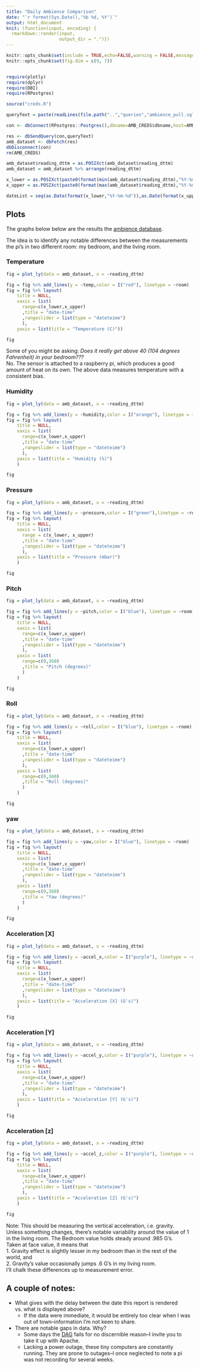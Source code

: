 ```yaml
---
title: "Daily Ambience Comparison"
date: "`r format(Sys.Date(),'%b %d, %Y')`"
output: html_document
knit: (function(input, encoding) {
  rmarkdown::render(input,
                    output_dir = ".")})
---
```


```r
knitr::opts_chunk$set(include = TRUE,echo=FALSE,warning = FALSE,message=FALSE)
knitr::opts_chunk$set(fig.dim = c(9, 7))


require(plotly)
require(dplyr)
require(DBI)
require(RPostgres)

source("creds.R")

queryText = paste(readLines(file.path("..","queries","ambience_pull.sql")),collapse = " ")

con <- dbConnect(RPostgres::Postgres(),dbname=AMB_CREDS$dbname,host=AMB_CREDS$host,port=AMB_CREDS$port,user=AMB_CREDS$user,password=AMB_CREDS$password,timezone=NULL)

res <- dbSendQuery(con,queryText)
amb_dataset <- dbFetch(res)
dbDisconnect(con)
rm(AMB_CREDS)

amb_dataset$reading_dttm = as.POSIXct(amb_dataset$reading_dttm)
amb_dataset = amb_dataset %>% arrange(reading_dttm)

x_lower = as.POSIXct(paste0(format(min(amb_dataset$reading_dttm),"%Y-%m-%d")," 00:00"))
x_upper = as.POSIXct(paste0(format(max(amb_dataset$reading_dttm),"%Y-%m-%d")," 24:00"))

dateList = seq(as.Date(format(x_lower,"%Y-%m-%d")),as.Date(format(x_upper,"%Y-%m-%d")),by="1 day")

```

## Plots {.tabset}

The graphs below below are the results the [ambience database](https://snyderjo.github.io/ambience/).  

The idea is to identify any notable differences between the measurements the pi's in two different room: my bedroom, and the living room.  


### Temperature  

```r
fig = plot_ly(data = amb_dataset, x = ~reading_dttm) 

fig = fig %>% add_lines(y = ~temp,color = I("red"), linetype = ~room)
fig = fig %>% layout(
    title = NULL,
    xaxis = list(
      range=c(x_lower,x_upper)
      ,title = "date-time"
      ,rangeslider = list(type = "dateteime")
      ),
    yaxis = list(title = "Temperature (C)"))

fig
```

Some of you might be asking: *Does it really get above 40 (104 degrees Fahrenheit) in your bedroom???*  
No.  The sensor is attached to a raspberry pi, which produces a good amount of heat on its own.  The above data measures temperature with a consistent bias.

### Humidity  

```r
fig = plot_ly(data = amb_dataset, x = ~reading_dttm) 

fig = fig %>% add_lines(y = ~humidity,color = I("orange"), linetype = ~room)
fig = fig %>% layout(
    title = NULL,
    xaxis = list(
      range=c(x_lower,x_upper)
      ,title = "date-time"
      ,rangeslider = list(type = "dateteime")
      ),
    yaxis = list(title = "Humidity (%)")
    )

fig
```

### Pressure  

```r
fig = plot_ly(data = amb_dataset, x = ~reading_dttm) 

fig = fig %>% add_lines(y = ~pressure,color = I("green"),linetype = ~room)
fig = fig %>% layout(
    title = NULL,
    xaxis = list(
      range = c(x_lower, x_upper)
      ,title = "date-time"
      ,rangeslider = list(type = "dateteime")
      ),
    yaxis = list(title = "Pressure (mbar)")
    )

fig
```

### Pitch  

```r
fig = plot_ly(data = amb_dataset, x = ~reading_dttm) 

fig = fig %>% add_lines(y = ~pitch,color = I("blue"), linetype = ~room)
fig = fig %>% layout(
    title = NULL,
    xaxis = list(
      range=c(x_lower,x_upper)
      ,title = "date-time"
      ,rangeslider = list(type = "dateteime")
      ),
    yaxis = list(
      range=c(0,360)
      ,title = "Pitch (degrees)"
      )
    )

fig
```

### Roll  

```r
fig = plot_ly(data = amb_dataset, x = ~reading_dttm) 

fig = fig %>% add_lines(y = ~roll,color = I("blue"), linetype = ~room)
fig = fig %>% layout(
    title = NULL,
    xaxis = list(
      range=c(x_lower,x_upper)
      ,title = "date-time"
      ,rangeslider = list(type = "dateteime")
      ),
    yaxis = list(
      range=c(0,360)
      ,title = "Roll (degrees)"
      )
    )

fig
```

### yaw  

```r
fig = plot_ly(data = amb_dataset, x = ~reading_dttm) 

fig = fig %>% add_lines(y = ~yaw,color = I("blue"), linetype = ~room)
fig = fig %>% layout(
    title = NULL,
    xaxis = list(
      range=c(x_lower,x_upper)
      ,title = "date-time"
      ,rangeslider = list(type = "dateteime")
      ),
    yaxis = list(
      range=c(0,360)
      ,title = "Yaw (degrees)"
      )
    )

fig
```

### Acceleration [X]  

```r
fig = plot_ly(data = amb_dataset, x = ~reading_dttm) 

fig = fig %>% add_lines(y = ~accel_x,color = I("purple"), linetype = ~room)
fig = fig %>% layout(
    title = NULL,
    xaxis = list(
      range=c(x_lower,x_upper)
      ,title = "date-time"
      ,rangeslider = list(type = "dateteime")
      ),
    yaxis = list(title = "Acceleration [X] (G's)")
    )

fig
```

### Acceleration [Y]  

```r
fig = plot_ly(data = amb_dataset, x = ~reading_dttm) 

fig = fig %>% add_lines(y = ~accel_y,color = I("purple"), linetype = ~room)
fig = fig %>% layout(
    title = NULL,
    xaxis = list(
      range=c(x_lower,x_upper)
      ,title = "date-time"
      ,rangeslider = list(type = "dateteime")
      ),
    yaxis = list(title = "Acceleration [Y] (G's)")
    )

fig
```


### Acceleration [z]  

```r
fig = plot_ly(data = amb_dataset, x = ~reading_dttm) 

fig = fig %>% add_lines(y = ~accel_z,color = I("purple"), linetype = ~room)
fig = fig %>% layout(
    title = NULL,
    xaxis = list(
      range=c(x_lower,x_upper)
      ,title = "date-time"
      ,rangeslider = list(type = "dateteime")
      ),
    yaxis = list(title = "Acceleration [Z] (G's)")
    )

fig
```

Note: This should be measuring the vertical acceleration, i.e. gravity.  
Unless something changes, there's notable variability around the value of 1 in the living room.  The Bedroom value holds steady around .985 G's.  
Taken at face value, it means that  
1. Gravity effect is slightly lesser in my bedroom than in the rest of the world, and  
2. Gravity's value occasionally jumps .6 G's in my living room.  
I'll chalk these differences up to measurement error.  

## A couple of notes:


* What gives with the delay between the date this report is rendered vs. what is displayed above?  
  + If the data were immediate, it would be entirely too clear when I was out of town--information I'm not keen to share.  
* There are notable gaps in data.  Why?  
   + Some days the [DAG](https://airflow.apache.org/docs/apache-airflow/1.10.9/concepts.html) fails for no discernible reason--I invite you to take it up with Apache.  
   + Lacking a power outage, these tiny computers are constantly running.  They are prone to outages--I once neglected to note a pi was not recording for several weeks.

